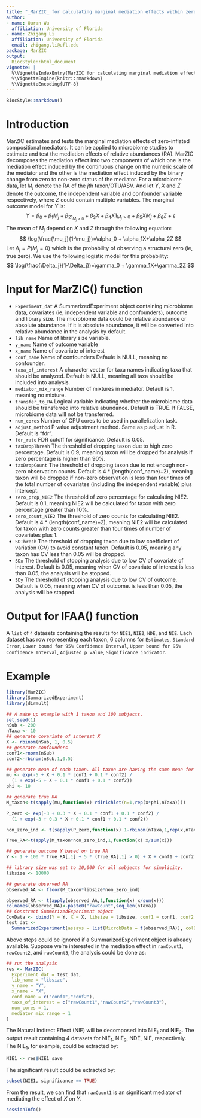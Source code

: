 ```yaml
---
title: "_MarZIC_ for calculating marginal mediation effects within zero-inflated compositional mediators"
author:
- name: Quran Wu
  affiliation: University of Florida
- name: Zhigang Li
  affiliation: University of Florida
  email: zhigang.li@ufl.edu
package: MarZIC
output:
  BiocStyle::html_document
vignette: |
  %\VignetteIndexEntry{MarZIC for calculating marginal mediation effects within zero-inflated compositional mediators}
  %\VignetteEngine{knitr::rmarkdown}
  %\VignetteEncoding{UTF-8}
---
```


```r
BiocStyle::markdown()
```


# Introduction
MarZIC estimates and tests the marginal mediation effects of zero-inflated compositional mediators. It can be applied to microbiome studies to estimate and test the mediation effects of relative abundances (RA). MarZIC decomposes the mediation effect into two components of which one is the mediation effect induced by the continuous change on the numeric scale of the mediator and the other is the mediation effect induced by the binary change from zero to non-zero status of the mediator. For a microbiome data, let $M_j$ denote the RA of the $j$th taxon/OTU/ASV. And let $Y$, $X$ and $Z$ denote the outcome, the independent variable and confounder variable respectively, where $Z$ could contain multiple variables. The marginal outcome model for $Y$ is: 
$$
Y=\beta_0+\beta_1M_j+\beta_21_{M_j>0}+\beta_3X+\beta_4X1_{M_j>0}+\beta_5XM_j+\beta_6Z+\epsilon
$$
The mean of $M_j$ depend on $X$ and $Z$ through the following equation:
$$
\log(\frac{\mu_j}{1-\mu_j})=\alpha_0 + \alpha_1X+\alpha_2Z
$$
Let $\Delta_j=P(M_j=0)$ which is the probability of observing a structural zero (ie, true zero). We use the following logistic model for this probability:  
$$
\log(\frac{\Delta_j}{1-\Delta_j})=\gamma_0 + \gamma_1X+\gamma_2Z
$$

# Input for MarZIC() function

- `Experiment_dat` A SummarizedExperiment object containing microbiome data, covariates (ie, independent variable and confounders), outcome and library size. The microbiome data could be relative abundance or absolute abundance. If it is absolute abundance, it will be converted into relative abundance in the analysis by default.
- `lib_name`      Name of library size variable.
- `y_name`   Name of outcome variable
- `x_name` Name of covariate of interest
- `conf_name` Name of confounders Defaule is NULL, meaning no confounder.
- `taxa_of_interest` A character vector for taxa names indicating taxa that should be analyzed. Default is NULL, meaning all taxa should be included into analysis. 
- `mediator_mix_range` Number of mixtures in mediator. Default is 1, meaning no mixture.
- `transfer_to_RA` Logical variable indicating whether the microbiome data should be transferred into relative abundance. Default is TRUE. If FALSE, microbiome data will not be transferred.
- `num_cores` Number of CPU cores to be used in parallelization task.
- `adjust_method` P value adjustment method. Same as p.adjust in R. Default is "fdr".
- `fdr_rate` FDR cutoff for significance. Default is 0.05.
- `taxDropThresh` The threshold of dropping taxon due to high zero percentage. Default is 0.9, meaning taxon will be dropped for analysis if zero percentage is higher than 90\%.
- `taxDropCount` The threshold of dropping taxon due to not enough non-zero observation counts. Default is 4 * (length(conf_name)+2), meaning taxon will be dropped if non-zero observation is less than four times of the total number of covariates (including the independent variable) plus intercept. 
- `zero_prop_NIE2` The threshold of zero percentage for calculating NIE2. Default is 0.1, meaning NIE2 will be calculated for taxon with zero percentage greater than 10\%.
- `zero_count_NIE2` The threshold of zero counts for calculating NIE2. Default is 4 * (length(conf_name)+2), meaning NIE2 will be calculated for taxon with zero counts greater than four times of number of covariates plus 1.
- `SDThresh` The threshold of dropping taxon due to low coefficient of variation (CV) to avoid constant taxon. Default is 0.05, meaning any taxon has CV less than 0.05 will be dropped.
- `SDx` The threshold of stopping analysis due to low CV of covariate of interest. Default is 0.05, meaning when CV of covariate of interest is less than 0.05, the analysis will be stopped.
- `SDy` The threshold of stopping analysis due to low CV of outcome. Default is 0.05, meaning when CV of outcome. is less than 0.05, the analysis will be stopped.

# Output for IFAA() function

A `list` of `4` datasets containing the results for `NIE1`, `NIE2`, `NDE`, and `NIE`.
Each dataset has row representing each taxon, 6 columns for `Estimates`, `Standard Error`,
`Lower bound for 95% Confidence Interval`, `Upper bound for 95% Confidence Interval`,
`Adjusted p value`, `Significance indicator`.

# Example
```r
library(MarZIC)
library(SummarizedExperiment)
library(dirmult)

## A make up example with 1 taxon and 100 subjects.
set.seed(1)
nSub <- 200
nTaxa <- 10
## generate covariate of interest X
X <- rbinom(nSub, 1, 0.5)
## generate confounders
conf1<-rnorm(nSub)
conf2<-rbinom(nSub,1,0.5)

## generate mean of each taxon. All taxon are having the same mean for simplicity.
mu <- exp(-5 + X + 0.1 * conf1 + 0.1 * conf2) / 
  (1 + exp(-5 + X + 0.1 * conf1 + 0.1 * conf2))
phi <- 10

## generate true RA
M_taxon<-t(sapply(mu,function(x) rdirichlet(n=1,rep(x*phi,nTaxa))))

P_zero <- exp(-3 + 0.3 * X + 0.1 * conf1 + 0.1 * conf2) / 
  (1 + exp(-3 + 0.3 * X + 0.1 * conf1 + 0.1 * conf2))

non_zero_ind <- t(sapply(P_zero,function(x) 1-rbinom(nTaxa,1,rep(x,nTaxa))))

True_RA<-t(apply(M_taxon*non_zero_ind,1,function(x) x/sum(x)))

## generate outcome Y based on true RA
Y <- 1 + 100 * True_RA[,1] + 5 * (True_RA[,1] > 0) + X + conf1 + conf2 + rnorm(nSub)

## library size was set to 10,000 for all subjects for simplicity.
libsize <- 10000

## generate observed RA
observed_AA <- floor(M_taxon*libsize*non_zero_ind)

observed_RA <- t(apply(observed_AA,1,function(x) x/sum(x)))
colnames(observed_RA)<-paste0("rawCount",seq_len(nTaxa))
## Construct SummerizedExperiment object
CovData <- cbind(Y = Y, X = X, libsize = libsize, conf1 = conf1, conf2 = conf2)
test_dat <-
  SummarizedExperiment(assays = list(MicrobData = t(observed_RA)), colData = CovData)

```
Above steps could be ignored if a SummarizedExperiment object is already available. 
Suppose we're interested in the mediation effect in `rawCount1`, `rawCount2`, and `rawCount3`, the analysis could be done as: 
```r
## run the analysis
res <- MarZIC(
  Experiment_dat = test_dat,
  lib_name = "libsize",
  y_name = "Y",
  x_name = "X",
  conf_name = c("conf1","conf2"),
  taxa_of_interest = c("rawCount1","rawCount2","rawCount3"),
  num_cores = 1,
  mediator_mix_range = 1
)


```
The Natural Indirect Effect (NIE) will be decomposed into NIE$_1$ and NIE$_2$. The output result containing 4 datasets for NIE$_1$, NIE$_2$, NDE, NIE, respectively. The NIE$_1$, for example, could be extracted by:
```r
NIE1 <- res$NIE1_save
```
The significant result could be extracted by: 
```r
subset(NIE1, significance == TRUE)
```
From the result, we can find that `rawCount1` is an significant mediator of mediating the effect of $X$ on $Y$. 


```r
sessionInfo()
```

